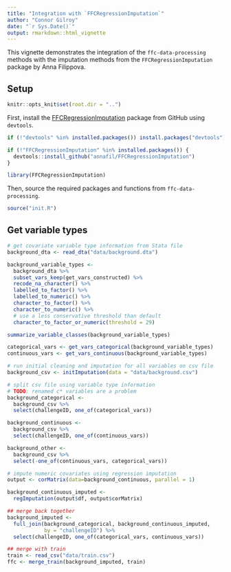 ```yaml
---
title: "Integration with `FFCRegressionImputation`"
author: "Connor Gilroy"
date: "`r Sys.Date()`"
output: rmarkdown::html_vignette
---
```


This vignette demonstrates the integration of the `ffc-data-processing` methods with the imputation methods from the `FFCRegressionImputation` package by Anna Filippova.

## Setup

```r
knitr::opts_knit$set(root.dir = "..")
```

First, install the [FFCRegressionImputation](https://github.com/annafil/FFCRegressionImputation) package from GitHub using `devtools`.

```r
if (!"devtools" %in% installed.packages()) install.packages("devtools")

if (!"FFCRegressionImputation" %in% installed.packages()) {
  devtools::install_github("annafil/FFCRegressionImputation")
}

library(FFCRegressionImputation)
```

Then, source the required packages and functions from `ffc-data-processing`.

```r
source("init.R")
```

## Get variable types

```r
# get covariate variable type information from Stata file
background_dta <- read_dta("data/background.dta")

background_variable_types <- 
  background_dta %>%
  subset_vars_keep(get_vars_constructed) %>%
  recode_na_character() %>%
  labelled_to_factor() %>%
  labelled_to_numeric() %>%
  character_to_factor() %>%
  character_to_numeric() %>%
  # use a less conservative threshold than default
  character_to_factor_or_numeric(threshold = 29) 

summarize_variable_classes(background_variable_types)

categorical_vars <- get_vars_categorical(background_variable_types)
continuous_vars <- get_vars_continuous(background_variable_types)
```


```r
# run initial cleaning and imputation for all variables on csv file
background_csv <- initImputation(data = "data/background.csv")

# split csv file using variable type information
# TODO: renamed c* variables are a problem
background_categorical <- 
  background_csv %>%
  select(challengeID, one_of(categorical_vars))

background_continuous <- 
  background_csv %>%
  select(challengeID, one_of(continuous_vars))

background_other <- 
  background_csv %>%
  select(-one_of(continuous_vars, categorical_vars))

# impute numeric covariates using regression imputation
output <- corMatrix(data=background_continuous, parallel = 1)

background_continuous_imputed <- 
  regImputation(output$df, output$corMatrix)

## merge back together
background_imputed <- 
  full_join(background_categorical, background_continuous_imputed, 
            by = "challengeID") %>%
  select(challengeID, one_of(categorical_vars, continuous_vars))

## merge with train
train <- read_csv("data/train.csv")
ffc <- merge_train(background_imputed, train)
```

